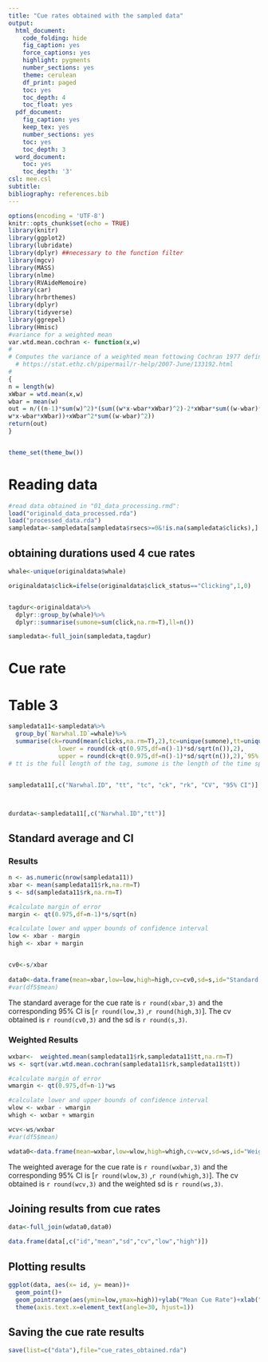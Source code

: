---
title: "Cue rates obtained with the sampled data"
output:
  html_document:
    code_folding: hide
    fig_caption: yes
    force_captions: yes
    highlight: pygments
    number_sections: yes
    theme: cerulean
    df_print: paged
    toc: yes
    toc_depth: 4
    toc_float: yes
  pdf_document:
    fig_caption: yes
    keep_tex: yes
    number_sections: yes
    toc: yes
    toc_depth: 3
  word_document:
    toc: yes
    toc_depth: '3'
csl: mee.csl
subtitle: 
bibliography: references.bib
---
```{r setup,include=FALSE}
options(encoding = 'UTF-8')
knitr::opts_chunk$set(echo = TRUE) 
library(knitr)
library(ggplot2)
library(lubridate)
library(dplyr) ##necessary to the function filter 
library(mgcv)
library(MASS)
library(nlme)
library(RVAideMemoire)
library(car)
library(hrbrthemes) 
library(dplyr)
library(tidyverse)
library(ggrepel)
library(Hmisc)
#variance for a weighted mean
var.wtd.mean.cochran <- function(x,w)
#
# Computes the variance of a weighted mean fottowing Cochran 1977 definition
  # https://stat.ethz.ch/pipermail/r-help/2007-June/133192.html
#
{
n = length(w)
xWbar = wtd.mean(x,w)
wbar = mean(w)
out = n/((n-1)*sum(w)^2)*(sum((w*x-wbar*xWbar)^2)-2*xWbar*sum((w-wbar)*(
w*x-wbar*xWbar))+xWbar^2*sum((w-wbar)^2))
return(out)
}


theme_set(theme_bw())
```


# Reading data 


```{r}
#read data obtained in "01_data_processing.rmd":
load("originald_data_processed.rda")
load("processed_data.rda")
sampledata<-sampledata[sampledata$rsecs>=0&!is.na(sampledata$clicks),]
```


## obtaining durations used 4 cue rates

```{r}
whale<-unique(originaldata$whale)

originaldata$click=ifelse(originaldata$click_status=="Clicking",1,0)


tagdur<-originaldata%>%
  dplyr::group_by(whale)%>%
  dplyr::summarise(sumone=sum(click,na.rm=T),ll=n())

sampledata<-full_join(sampledata,tagdur)

```


# Cue rate 

# Table 3

```{r}
sampledata11<-sampledata%>%
  group_by(`Narwhal.ID`=whale)%>%
  summarise(ck=round(mean(clicks,na.rm=T),2),tc=unique(sumone),tt=unique(ll),rk=round((ck*tc)/tt,2),sd=round(sd(clicks,na.rm=T),2),CV=round(sd/ck,2),
              lower = round(ck-qt(0.975,df=n()-1)*sd/sqrt(n()),2),
              upper = round(ck+qt(0.975,df=n()-1)*sd/sqrt(n()),2),`95% CI`= paste0("[",lower, ",",upper,"]",sep=""))
# tt is the full length of the tag, sumone is the length of the time spent clicking


sampledata11[,c("Narwhal.ID", "tt", "tc", "ck", "rk", "CV", "95% CI")]



durdata<-sampledata11[,c("Narwhal.ID","tt")]
```

## Standard average and CI

### Results

```{r}
n <- as.numeric(nrow(sampledata11))
xbar <- mean(sampledata11$rk,na.rm=T) 
s <- sd(sampledata11$rk,na.rm=T)

#calculate margin of error
margin <- qt(0.975,df=n-1)*s/sqrt(n)

#calculate lower and upper bounds of confidence interval
low <- xbar - margin
high <- xbar + margin


cv0<-s/xbar
  
data0<-data.frame(mean=xbar,low=low,high=high,cv=cv0,sd=s,id="Standard Average")
#var(df5$mean)
```


The standard average for the cue rate is `r round(xbar,3) ` and the corresponding 95% CI is [`r round(low,3)` ,`r round(high,3)`]. The cv obtained is `r round(cv0,3)` and the sd is `r round(s,3)`.


### Weighted Results



```{r}
wxbar<-  weighted.mean(sampledata11$rk,sampledata11$tt,na.rm=T) 
ws <- sqrt(var.wtd.mean.cochran(sampledata11$rk,sampledata11$tt))

#calculate margin of error
wmargin <- qt(0.975,df=n-1)*ws

#calculate lower and upper bounds of confidence interval
wlow <- wxbar - wmargin
whigh <- wxbar + wmargin

wcv<-ws/wxbar
#var(df5$mean)

wdata0<-data.frame(mean=wxbar,low=wlow,high=whigh,cv=wcv,sd=ws,id="Weighted Average")
```

The weighted average for the cue rate is `r round(wxbar,3) ` and the corresponding 95% CI is [`r round(wlow,3)` ,`r round(whigh,3)`]. The cv obtained is `r round(wcv,3)` and the weighted sd is `r round(ws,3)`.



## Joining results from cue rates

```{r}

data<-full_join(wdata0,data0)
```

```{r}
data.frame(data[,c("id","mean","sd","cv","low","high")])
```


## Plotting results


```{r}
ggplot(data, aes(x= id, y= mean))+
  geom_point()+ 
  geom_pointrange(aes(ymin=low,ymax=high))+ylab("Mean Cue Rate")+xlab("")+
  theme(axis.text.x=element_text(angle=30, hjust=1))


```

## Saving the cue rate results

```{r}
save(list=c("data"),file="cue_rates_obtained.rda")
```

